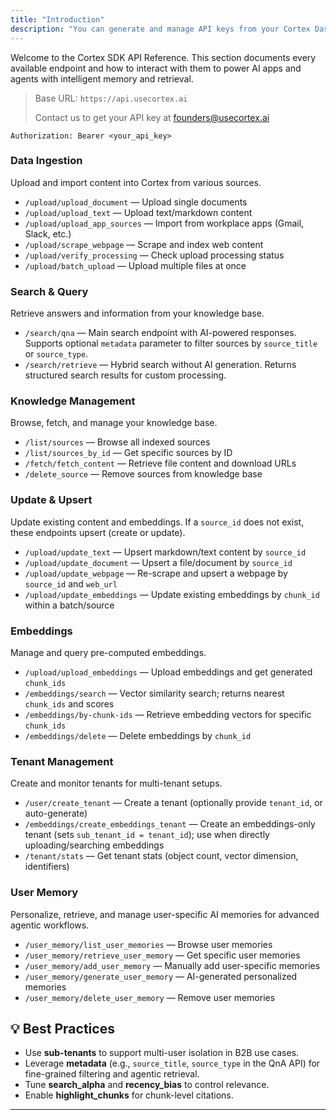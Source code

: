 ```yaml
---
title: "Introduction"
description: "You can generate and manage API keys from your Cortex Dashboard. All endpoints require an API key sent as a Bearer token in the Authorization header."
---
```


Welcome to the Cortex SDK API Reference. This section documents every available endpoint and how to interact with them to power AI apps and agents with intelligent memory and retrieval.

> Base URL: `https://api.usecortex.ai`
>
> Contact us to get your API key at [founders@usecortex.ai](mailto:founders@usecortex.ai)

```mdx
Authorization: Bearer <your_api_key>
```

### **Data Ingestion**

Upload and import content into Cortex from various sources.

- `/upload/upload_document` — Upload single documents
- `/upload/upload_text` — Upload text/markdown content
- `/upload/upload_app_sources` — Import from workplace apps (Gmail, Slack, etc.)
- `/upload/scrape_webpage` — Scrape and index web content
- `/upload/verify_processing` — Check upload processing status
- `/upload/batch_upload` — Upload multiple files at once

### **Search & Query**

Retrieve answers and information from your knowledge base.

- `/search/qna` — Main search endpoint with AI-powered responses. Supports optional `metadata` parameter to filter sources by `source_title` or `source_type`.
- `/search/retrieve` — Hybrid search without AI generation. Returns structured search results for custom processing.

### **Knowledge Management**

Browse, fetch, and manage your knowledge base.

- `/list/sources` — Browse all indexed sources
- `/list/sources_by_id` — Get specific sources by ID
- `/fetch/fetch_content` — Retrieve file content and download URLs
- `/delete_source` — Remove sources from knowledge base

### **Update & Upsert**

Update existing content and embeddings. If a `source_id` does not exist, these endpoints upsert (create or update).

- `/upload/update_text` — Upsert markdown/text content by `source_id`
- `/upload/update_document` — Upsert a file/document by `source_id`
- `/upload/update_webpage` — Re-scrape and upsert a webpage by `source_id` and `web_url`
- `/upload/update_embeddings` — Update existing embeddings by `chunk_id` within a batch/source

### **Embeddings**

Manage and query pre-computed embeddings.

- `/upload/upload_embeddings` — Upload embeddings and get generated `chunk_ids`
- `/embeddings/search` — Vector similarity search; returns nearest `chunk_ids` and scores
- `/embeddings/by-chunk-ids` — Retrieve embedding vectors for specific `chunk_ids`
- `/embeddings/delete` — Delete embeddings by `chunk_id`

### **Tenant Management**

Create and monitor tenants for multi-tenant setups.

- `/user/create_tenant` — Create a tenant (optionally provide `tenant_id`, or auto-generate)
- `/embeddings/create_embeddings_tenant` — Create an embeddings-only tenant (sets `sub_tenant_id = tenant_id`); use when directly uploading/searching embeddings
- `/tenant/stats` — Get tenant stats (object count, vector dimension, identifiers)

### **User Memory**

Personalize, retrieve, and manage user-specific AI memories for advanced agentic workflows.

- `/user_memory/list_user_memories` — Browse user memories
- `/user_memory/retrieve_user_memory` — Get specific user memories
- `/user_memory/add_user_memory` — Manually add user-specific memories
- `/user_memory/generate_user_memory` — AI-generated personalized memories
- `/user_memory/delete_user_memory` — Remove user memories

## 💡 Best Practices

- Use **sub-tenants** to support multi-user isolation in B2B use cases.
- Leverage **metadata** (e.g., `source_title`, `source_type` in the QnA API) for fine-grained filtering and agentic retrieval.
- Tune **search_alpha** and **recency_bias** to control relevance.
- Enable **highlight_chunks** for chunk-level citations.

---